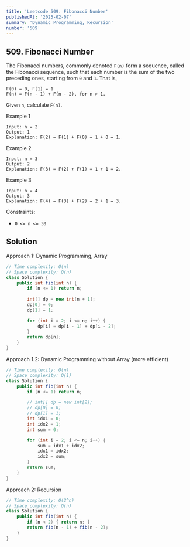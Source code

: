```yaml
---
title: 'Leetcode 509. Fibonacci Number'
publishedAt: '2025-02-07'
summary: 'Dynamic Programming, Recursion'
number: '509'
---
```


## 509. Fibonacci Number

The Fibonacci numbers, commonly denoted `F(n)` form a sequence, called the Fibonacci sequence, such that each number is the sum of the two preceding ones, starting from `0` and `1`. That is,
```
F(0) = 0, F(1) = 1
F(n) = F(n - 1) + F(n - 2), for n > 1.
```
Given `n`, calculate `F(n)`.


Example 1
`````
Input: n = 2
Output: 1
Explanation: F(2) = F(1) + F(0) = 1 + 0 = 1.
`````

Example 2
`````
Input: n = 3
Output: 2
Explanation: F(3) = F(2) + F(1) = 1 + 1 = 2.
`````

Example 3
`````
Input: n = 4
Output: 3
Explanation: F(4) = F(3) + F(2) = 2 + 1 = 3.
`````
 

Constraints:

- `0 <= n <= 30`


## Solution
Approach 1: Dynamic Programming, Array
````JAVA
// Time complexity: O(n)
// Space complexity: O(n)
class Solution {
    public int fib(int n) {
        if (n <= 1) return n;
        
        int[] dp = new int[n + 1];
        dp[0] = 0;
        dp[1] = 1;

        for (int i = 2; i <= n; i++) {
            dp[i] = dp[i - 1] + dp[i - 2];
        }
        return dp[n];
    }
}
````

Approach 1.2: Dynamic Programming without Array (more efficient)
````JAVA
// Time complexity: O(n)
// Space complexity: O(1)
class Solution {
    public int fib(int n) {
        if (n <= 1) return n;

        // int[] dp = new int[2];
        // dp[0] = 0;
        // dp[1] = 1;
        int idx1 = 0;
        int idx2 = 1;
        int sum = 0;

        for (int i = 2; i <= n; i++) {
            sum = idx1 + idx2;
            idx1 = idx2;
            idx2 = sum;
        }
        return sum;
    }
}
````

Approach 2: Recursion
````JAVA
// Time complexity: O(2^n)
// Space complexity: O(n)
class Solution {
    public int fib(int n) {
        if (n < 2) { return n; }
        return fib(n - 1) + fib(n - 2);
    }
}
````